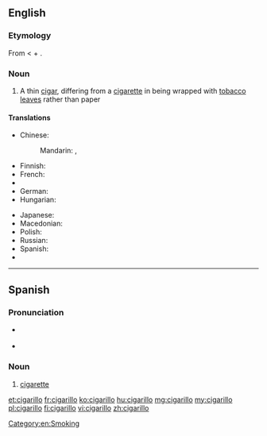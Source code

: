 ==English==
{{wikipedia}}

===Etymology===
From {{etyl|es|en}} {{term|cigarillo|lang=es}} < {{term|cigarro||cigar|lang=es}} + {{term|-illo||diminutive suffix|lang=es}}.

===Noun===
{{en-noun|s|cigarilloes}}

# A thin [[cigar]], differing from a [[cigarette]] in being wrapped with [[tobacco]] [[leave]]s rather than paper

====Translations====
{{trans-top|cigar}}
* Chinese:
*: Mandarin: {{t|cmn|小雪茄煙|sc=Hani}}, {{t|cmn|小雪茄烟|tr=xiǎo xuějiā yān|sc=Hani}}
* Finnish: {{t+|fi|pikkusikari}}
* French: {{t+|fr|cigarillo|m}}
* {{trreq|ka}}
* German: {{t|de|Zigarillo|m|n}}
* Hungarian: {{t+|hu|szivarka}}
{{trans-mid}}
* Japanese: {{t|ja|シガリロ|tr=shigariro|sc=Jpan}}
* Macedonian: {{t|mk|цигарилјо|n|tr=cigaríljo|sc=Cyrl}}
* Polish: {{t+|pl|cygaretka|f}}
* Russian: {{t+|ru|сигарилла|f|tr=sigarílla|sc=Cyrl}}
* Spanish: {{t|es|cigarillo}}
* {{trreq|ta}}
{{trans-bottom}}

[[Category:en:Smoking]]

----

==Spanish==

===Pronunciation===
* {{a|Americas}} {{IPA|/siɣaˈɾiʎo̞/|lang=es}}
* {{a|Europe}} {{IPA|/θiɣaˈɾiʎo̞/|lang=es}}

===Noun===
{{es-noun|m}}

# [[cigarette]]

[[et:cigarillo]]
[[fr:cigarillo]]
[[ko:cigarillo]]
[[hu:cigarillo]]
[[mg:cigarillo]]
[[my:cigarillo]]
[[pl:cigarillo]]
[[fi:cigarillo]]
[[vi:cigarillo]]
[[zh:cigarillo]]